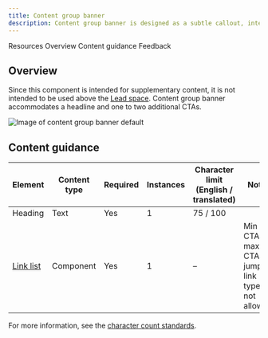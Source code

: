 ```yaml
---
title: Content group banner
description: Content group banner is designed as a subtle callout, intended for tangential information or announcements that are supplementary to the page's primary focus.
---
```



<ComponentDescription name="Content group banner" type="layout" />

<AnchorLinks>

<AnchorLink>Resources</AnchorLink>
<AnchorLink>Overview</AnchorLink>
<AnchorLink>Content guidance</AnchorLink>
<AnchorLink>Feedback</AnchorLink>
  
</AnchorLinks>

<ResourceLinks name="Content group banner" type="layout" />

## Overview

Since this component is intended for supplementary content, it is not intended to be used above the [Lead space](https://www.ibm.com/standards/carbon/components/leadspace). Content group banner accommodates a headline and one to two additional CTAs.

![Image of content group banner default](../../images/component/content-group-banner/default.jpg)

## Content guidance

| Element                                                                | Content type | Required | Instances | Character limit <br/>(English / translated) | Notes                                                 |
| ---------------------------------------------------------------------- | ------------ | -------- | --------- | ------------------------------------------- | ----------------------------------------------------- |
| Heading                                                                | Text         | Yes      | 1         | 75 / 100                                    |                                                       |
| [Link list](https://www.ibm.com/standards/carbon/components/link-list) | Component    | Yes      | 1         | –                                           | Min 1 CTA, max 2 CTAs, jump link type is not allowed. |

For more information, see the [character count standards](https://www.ibm.com/standards/carbon/guidelines/content/#character-count-standards).

<ComponentFooter name="Content group banner" type="layout" />
